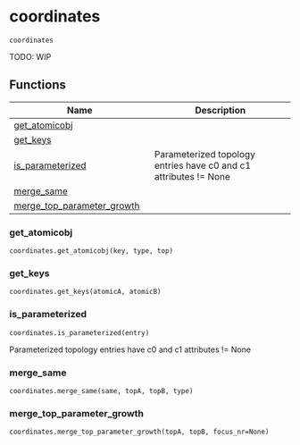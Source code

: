 # coordinates { #kimmdy.coordinates }

`coordinates`

TODO: WIP

## Functions

| Name | Description |
| --- | --- |
| [get_atomicobj](#kimmdy.coordinates.get_atomicobj) |  |
| [get_keys](#kimmdy.coordinates.get_keys) |  |
| [is_parameterized](#kimmdy.coordinates.is_parameterized) | Parameterized topology entries have c0 and c1 attributes != None |
| [merge_same](#kimmdy.coordinates.merge_same) |  |
| [merge_top_parameter_growth](#kimmdy.coordinates.merge_top_parameter_growth) |  |

### get_atomicobj { #kimmdy.coordinates.get_atomicobj }

`coordinates.get_atomicobj(key, type, top)`

### get_keys { #kimmdy.coordinates.get_keys }

`coordinates.get_keys(atomicA, atomicB)`

### is_parameterized { #kimmdy.coordinates.is_parameterized }

`coordinates.is_parameterized(entry)`

Parameterized topology entries have c0 and c1 attributes != None

### merge_same { #kimmdy.coordinates.merge_same }

`coordinates.merge_same(same, topA, topB, type)`

### merge_top_parameter_growth { #kimmdy.coordinates.merge_top_parameter_growth }

`coordinates.merge_top_parameter_growth(topA, topB, focus_nr=None)`